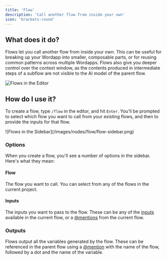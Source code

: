 ```yaml
---
title: 'Flow'
description: 'Call another flow from inside your own'
icon: 'brackets-round'
---
```


## What does it do?

Flows let you call another flow from inside your own. This can be useful for breaking up your Wordapp into smaller,
composable parts, or for reusing common patterns across multiple Wordapps. Flows also give you deeper control over
the context window, as the contents produced in intermediate steps of a subflow are not visible to the AI model of the
parent flow.

![Flows in the Editor](/images/nodes/flow/flow-editor.png)

## How do I use it?

To create a flow, type `/flow` in the editor, and hit `Enter`. You'll be prompted to select which flow you want to call
from your existing flows, and then to provide the inputs for that flow.

<Frame>
    ![Flows in the Sidebar](/images/nodes/flow/flow-sidebar.png)
</Frame>

### Options

When you create a flow, you'll see a number of options in the sidebar. Here's what they mean:

#### Flow

The flow you want to call. You can select from any of the flows in the current project.

#### Inputs

The inputs you want to pass to the flow. These can be any of the [inputs](/nodes/input) available in the current flow,
or a [@mentions](/nodes/mention) from the current flow.

### Outputs

Flows output all the variables generated by the flow. These can be referenced in the parent flow using a
[@mention](/nodes/mention) with the name of the flow, followed by a dot and the name of the variable.
